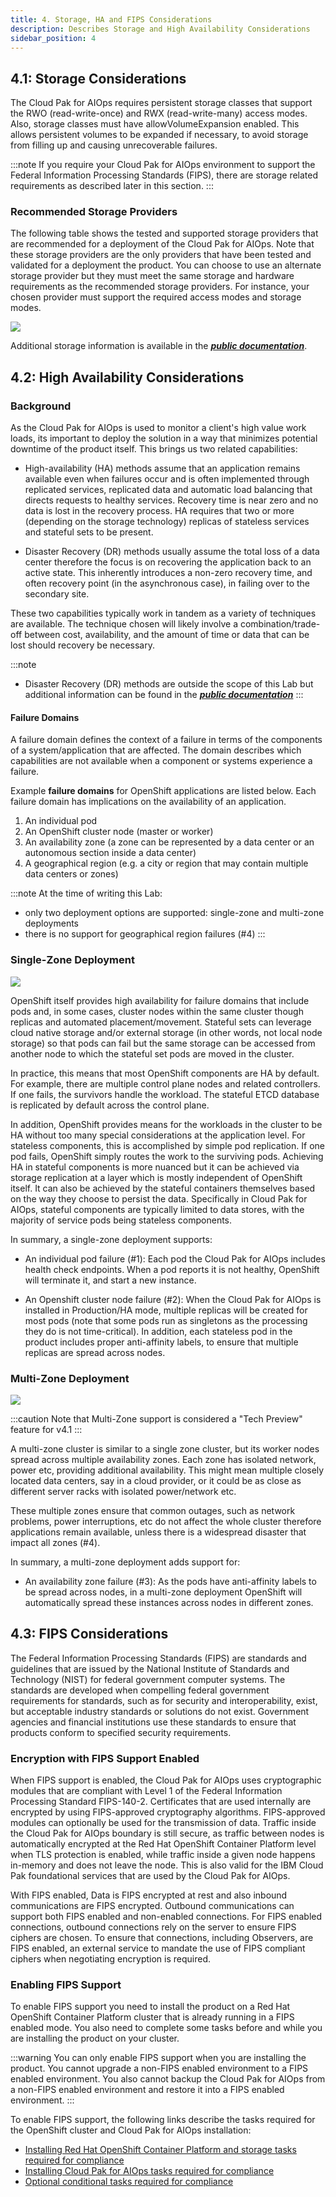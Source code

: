 ```yaml
---
title: 4. Storage, HA and FIPS Considerations
description: Describes Storage and High Availability Considerations
sidebar_position: 4
---
```


## 4.1: Storage Considerations

The Cloud Pak for AIOps requires persistent storage classes that support the RWO (read-write-once) and RWX (read-write-many) access modes.
Also, storage classes must have allowVolumeExpansion enabled. This allows persistent volumes to be expanded if necessary, to avoid 
storage from filling up and causing unrecoverable failures. 

:::note
If you require your Cloud Pak for AIOps environment to support the Federal Information Processing Standards (FIPS), there are storage
related requirements as described later in this section.
:::

### Recommended Storage Providers

The following table shows the tested and supported storage providers that are recommended for a deployment of the Cloud
Pak for AIOps. Note that these storage providers are the only providers that have been tested and validated for a deployment
the product. You can choose to use an alternate storage provider but they must meet the same storage and hardware requirements 
as the recommended storage providers. For instance, your chosen provider must support the required access modes and storage modes.

![](images/storageTable.png)

Additional storage information is available in the [***public documentation***](https://www.ibm.com/docs/en/cloud-paks/cloud-pak-watson-aiops/3.7.1?topic=requirements-storage).


## 4.2: High Availability Considerations

### Background

As the Cloud Pak for AIOps is used to monitor a client's high value work loads, its important to deploy the solution in a way that
minimizes potential downtime of the product itself. This brings us two related capabilities:

* High-availability (HA) methods assume that an application remains available even when failures occur and is often
implemented through replicated services, replicated data and automatic load balancing that directs requests to 
healthy services. Recovery time is near zero and no data is lost in the recovery process. 
HA requires that two or more (depending on the storage technology) replicas of stateless services and 
stateful sets to be present.

* Disaster Recovery (DR) methods usually assume the total loss of a data center therefore the focus is on recovering the 
application back to an active state. This inherently introduces a non-zero recovery time, and often recovery point 
(in the asynchronous case), in failing over to the secondary site.

These two capabilities typically work in tandem as a variety of techniques are available. The technique chosen will likely
involve a combination/trade-off between cost, availability, and the amount of time or data that can be lost should 
recovery be necessary.

:::note
* Disaster Recovery (DR) methods are outside the scope of this Lab but additional information can be found in 
the [***public documentation***](https://www.ibm.com/docs/en/cloud-paks/cloud-pak-watson-aiops/3.7.1?topic=administering-backup-restore-ai-manager)
:::

#### Failure Domains

A failure domain defines the context of a failure in terms of the components of a system/application that are affected. The 
domain describes which capabilities are not available when a component or systems experience a failure.

Example **failure domains** for OpenShift applications are listed below. Each failure domain has implications on the availability of an application.

1.  An individual pod
2.  An OpenShift cluster node (master or worker)
3.  An availability zone (a zone can be represented by a data center or an autonomous section inside a data center)
4.  A geographical region (e.g. a city or region that may contain multiple data centers or zones)

:::note
At the time of writing this Lab: 
* only two deployment options are supported: single-zone and multi-zone deployments
* there is no support for geographical region failures (#4)
:::

### Single-Zone Deployment

![](images/single-zone.png)

OpenShift itself provides high availability for failure domains that include pods and, in some cases, 
cluster nodes within the same cluster though replicas and automated placement/movement. Stateful sets
can leverage cloud native storage and/or external storage (in other words, not local node storage) so that
pods can fail but the same storage can be accessed from another node to which the stateful set pods are moved in the cluster.

In practice, this means that most OpenShift components are HA by default. For example, there are multiple control
plane nodes and related controllers. If one fails, the survivors handle the workload. The stateful ETCD database
is replicated by default across the control plane.

In addition, OpenShift provides means for the workloads in the cluster to be HA without too many special considerations
at the application level. For stateless components, this is accomplished by simple pod replication. If one pod
fails, OpenShift simply routes the work to the surviving pods. Achieving HA in stateful components is more nuanced but
it can be achieved via storage replication at a layer which is mostly independent of OpenShift itself. It can also be 
achieved by the stateful containers themselves based on the way they choose to persist the data. Specifically in Cloud Pak for 
AIOps, stateful components are typically limited to data stores, with the majority of service pods being stateless components. 

In summary, a single-zone deployment supports:
* An individual pod failure (#1): Each pod the Cloud Pak for AIOps includes health check endpoints. When a pod reports it is not healthy, OpenShift will 
terminate it, and start a new instance.

* An Openshift cluster node failure (#2): When the Cloud Pak for AIOps is installed in Production/HA mode, 
multiple replicas will be created for most pods (note that some pods run as singletons as the processing they do is
not time-critical). In addition, each stateless pod in the product includes proper anti-affinity labels, 
to ensure that multiple replicas are spread across nodes.

### Multi-Zone Deployment

![](images/multi-zone.png)

:::caution
Note that Multi-Zone support is considered a "Tech Preview" feature for v4.1
:::

A multi-zone cluster is similar to a single zone cluster, but its worker nodes spread across multiple availability zones.
Each zone has isolated network, power etc, providing additional availability. This might mean multiple closely located
data centers, say in a cloud provider, or it could be as close as different server racks with isolated power/network etc.

These multiple zones ensure that common outages, such as network problems, power interruptions, etc do not affect the 
whole cluster therefore applications remain available, unless there is a widespread disaster that impact all zones (#4).

In summary, a multi-zone deployment adds support for:

* An availability zone failure (#3): As the pods have anti-affinity labels to be spread across nodes, in a multi-zone deployment
OpenShift will automatically spread these instances across nodes in different zones.



## 4.3: FIPS Considerations

The Federal Information Processing Standards (FIPS) are standards and guidelines that are issued by the National
Institute of Standards and Technology (NIST) for federal government computer systems. The standards are 
developed when compelling federal government requirements for standards, such as for security and 
interoperability, exist, but acceptable industry standards or solutions do not exist. Government 
agencies and financial institutions use these standards to ensure that products conform to specified 
security requirements.

### Encryption with FIPS Support Enabled

When FIPS support is enabled, the Cloud Pak for AIOps uses cryptographic modules that are compliant with 
Level 1 of the Federal Information Processing Standard FIPS-140-2. Certificates that are used internally 
are encrypted by using FIPS-approved cryptography algorithms. FIPS-approved modules can optionally be used 
for the transmission of data. Traffic inside the Cloud Pak for AIOps boundary is still secure, as traffic 
between nodes is automatically encrypted at the Red Hat OpenShift Container Platform level when TLS protection
is enabled, while traffic inside a given node happens in-memory and does not leave the node. This is also valid
for the IBM Cloud Pak foundational services that are used by the Cloud Pak for AIOps.

With FIPS enabled, Data is FIPS encrypted at rest and also inbound communications are FIPS encrypted. Outbound 
communications can support both FIPS enabled and non-enabled connections. For FIPS enabled connections, outbound 
connections rely on the server to ensure FIPS ciphers are chosen. To ensure that connections, including Observers, 
are FIPS enabled, an external service to mandate the use of FIPS compliant ciphers when negotiating encryption is required.

### Enabling FIPS Support

To enable FIPS support you need to install the product on a Red Hat OpenShift Container Platform cluster that 
is already running in a FIPS enabled mode. You also need to complete some tasks before and while you are installing the product on your 
cluster.

:::warning
You can only enable FIPS support when you are installing the product. You cannot upgrade a non-FIPS enabled environment to a 
FIPS enabled environment. You also cannot backup the Cloud Pak for AIOps from a non-FIPS enabled environment and 
restore it into a FIPS enabled environment.
:::

To enable FIPS support, the following links describe the tasks required for the OpenShift cluster and Cloud Pak for AIOps installation:

* [Installing Red Hat OpenShift Container Platform and storage tasks required for compliance](https://www.ibm.com/docs/en/cloud-paks/cloud-pak-watson-aiops/3.7.1?topic=fips-enabling-support-ai-manager#preinstall)
* [Installing Cloud Pak for AIOps tasks required for compliance](https://www.ibm.com/docs/en/cloud-paks/cloud-pak-watson-aiops/3.7.1?topic=fips-enabling-support-ai-manager#install_tasks)
* [Optional conditional tasks required for compliance](https://www.ibm.com/docs/en/cloud-paks/cloud-pak-watson-aiops/3.7.1?topic=fips-enabling-support-ai-manager#conditional)